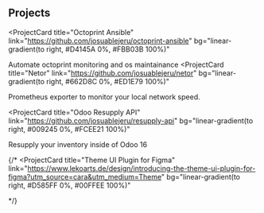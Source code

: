 ## Projects

<ProjectCard
  title="Octoprint Ansible"
  link="https://github.com/josuablejeru/octoprint-ansible"
  bg="linear-gradient(to right, #D4145A 0%, #FBB03B 100%)"
>
  Automate octoprint monitoring and os maintainance
</ProjectCard>
<ProjectCard
  title="Netor"
  link="https://github.com/josuablejeru/netor"
  bg="linear-gradient(to right, #662D8C 0%, #ED1E79 100%)"
>
  Prometheus exporter to monitor your local network speed.
</ProjectCard>

<ProjectCard
  title="Odoo Resupply API"
  link="https://github.com/josuablejeru/resupply-api"
  bg="linear-gradient(to right, #009245 0%, #FCEE21 100%)"
>
  Resupply your inventory inside of Odoo 16
</ProjectCard>


{/* <ProjectCard
title="Theme UI Plugin for Figma"
link="https://www.lekoarts.de/design/introducing-the-theme-ui-plugin-for-figma?utm_source=cara&utm_medium=Theme"
bg="linear-gradient(to right, #D585FF 0%, #00FFEE 100%)"
>

</ProjectCard> */}
